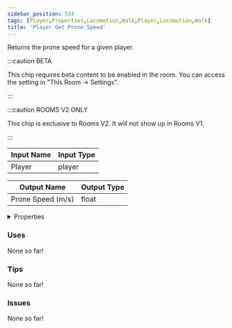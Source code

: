 ```yaml
---
sidebar_position: 534
tags: [Player,Properties,Locomotion,Walk,Player,Locomotion,Walk]
title: 'Player Get Prone Speed'
---
```


Returns the prone speed for a given player.

:::caution BETA

This chip requires beta content to be enabled in the room. You can access the setting in "This Room -> Settings".

:::

:::caution ROOMS V2 ONLY

This chip is exclusive to Rooms V2. It will not show up in Rooms V1.

:::


<EsbSvg />

| Input Name | Input Type |
|-----------|-----------|
| Player | player |

| Output Name | Output Type |
|-----------|-----------|
| Prone Speed (m/s) | float |


<details>
  <summary>Properties</summary>
  <div>
    <div>
    <table>
      <thead>
        <tr>
          <th>Is beta required?</th>
          <th>✅</th>
        </tr>
        <tr>
          <th>Is this chip a trolling risk?</th>
          <th>❌</th>
        </tr>
        <tr>
          <th>Is this chip a role assignment risk?</th>
          <th>❌</th>
        </tr>
        <tr>
          <th>Chip UUID</th>
          <th>4d0f09da-4784-4b35-bf66-cdf818ea1a29</th>
        </tr>
      </thead>
    </table>
    </div>
  </div>
</details>

### Uses

None so far!

### Tips

None so far!

### Issues

None so far!